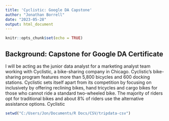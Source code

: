 ```yaml
---
title: 'Cyclistic: Google DA Capstone'
author: "Jonathan Borrell"
date: "2023-05-28"
output: html_document
---
```


```r
knitr::opts_chunk$set(echo = TRUE)
```

## Background: Capstone for Google DA Certificate

I will be acting as the junior data analyst for a marketing analyst team working with Cyclistic, a bike-sharing
company in Chicago. Cyclistic's bike-sharing program features more than 5,800 bicycles and 600 docking stations.
Cyclistic sets itself apart from its competition by focusing on inclusivety by offering reclining bikes, hand tricycles
and cargo bikes for those who cannot ride a standard two-wheeled bike. The majority of riders opt for traditional bikes and
about 8% of riders use the alternative assistance options. Cyclistic

```r
setwd("C:/Users/Jon/Documents/R Docs/CSV/tripdata-csv")
```
